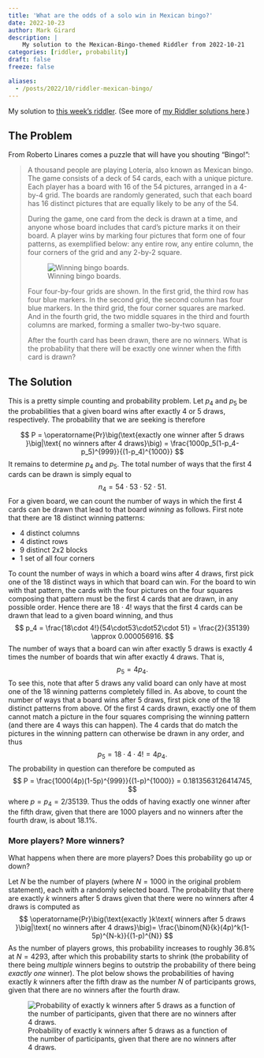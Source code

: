```yaml
---
title: 'What are the odds of a solo win in Mexican bingo?'
date: 2022-10-23
author: Mark Girard
description: |
    My solution to the Mexican-Bingo-themed Riddler from 2022-10-21
categories: [riddler, probability]
draft: false
freeze: false

aliases:
  - /posts/2022/10/riddler-mexican-bingo/
---
```


My solution to [this week's riddler](https://fivethirtyeight.com/features/can-you-make-the-fidget-spinner-go-backwards/). (See more of [my Riddler solutions here](/riddlers).)

## The Problem
From Roberto Linares comes a puzzle that will have you shouting “Bingo!”:

>A thousand people are playing Lotería, also known as Mexican bingo. The game consists of a deck of 54 cards, each with a unique picture. Each player has a board with 16 of the 54 pictures, arranged in a 4-by-4 grid. The boards are randomly generated, such that each board has 16 distinct pictures that are equally likely to be any of the 54.
>
>During the game, one card from the deck is drawn at a time, and anyone whose board includes that card’s picture marks it on their board. A player wins by marking four pictures that form one of four patterns, as exemplified below: any entire row, any entire column, the four corners of the grid and any 2-by-2 square.
>
![Winning bingo boards.](bingo-boards.png)
>
>Four four-by-four grids are shown. In the first grid, the third row has four blue markers. In the second grid, the second column has four blue markers. In the third grid, the four corner squares are marked. And in the fourth grid, the two middle squares in the third and fourth columns are marked, forming a smaller two-by-two square.
>
>After the fourth card has been drawn, there are no winners. What is the probability that there will be exactly one winner when the fifth card is drawn?

## The Solution

This is a pretty simple counting and probability problem. Let $p_4$ and $p_5$ be the probabilities that a given board wins after exactly $4$ or $5$ draws, respectively. The probability that we are seeking is therefore

$$
P = \operatorname{Pr}\big(\text{exactly one winner after 5 draws }\big|\text{ no winners after 4 draws}\big) = \frac{1000p_5(1-p_4-p_5)^{999}}{(1-p_4)^{1000}}
$$
It remains to determine $p_4$ and $p_5$. The total number of ways that the first 4 cards can be drawn is simply equal to
$$
n_4 = 54\cdot53\cdot52\cdot 51.
$$
For a given board, we can count the number of ways in which the first 4 cards can be drawn that lead to that board *winning* as follows. First note that there are 18 distinct winning patterns:

- 4 distinct columns
- 4 distinct rows
- 9 distinct 2x2 blocks
- 1 set of all four corners

To count the number of ways in which a board wins after 4 draws, first pick one of the 18 distinct ways in which that board can win. For the board to win with that pattern, the cards with the four pictures on the four squares composing that pattern must be the first 4 cards that are drawn, in any possible order. Hence there are $18\cdot 4!$ ways that the first 4 cards can be drawn that lead to a given board winning, and thus
$$
p_4 = \frac{18\cdot 4!}{54\cdot53\cdot52\cdot 51} = \frac{2}{35139} \approx 0.000056916.
$$
The number of ways that a board can win after exactly 5 draws is exactly 4 times the number of boards that win after exactly 4 draws. That is,
$$
p_5 = 4p_4.
$$
To see this, note that after 5 draws any valid board can only have at most one of the 18 winning patterns completely filled in. As above, to count the number of ways that a board wins after 5 draws, first pick one of the 18 distinct patterns from above. Of the first 4 cards drawn, exactly one of them cannot match a picture in the four squares comprising the winning pattern (and there are 4 ways this can happen). The 4 cards that do match the pictures in the winning pattern can otherwise be drawn in any order, and thus
$$
p_5 = 18\cdot 4\cdot 4! = 4p_4.
$$
The probability in question can therefore be computed as
$$
P = \frac{1000(4p)(1-5p)^{999}}{(1-p)^{1000}} = 0.1813563126414745,
$$
where $p=p_4 = 2/35139$. Thus the odds of having exactly one winner after the fifth draw, given that there are 1000 players and no winners after the fourth draw, is about 18.1%.

### More players? More winners?

What happens when there are more players? Does this probability go up or down?

Let $N$ be the number of players (where $N=1000$ in the original problem statement), each with a randomly selected board. The probability that there are exactly $k$ winners after 5 draws given that there were no winners after 4 draws is computed as
$$
\operatorname{Pr}\big(\text{exactly }k\text{ winners after 5 draws }\big|\text{ no winners after 4 draws}\big)= \frac{\binom{N}{k}(4p)^k(1-5p)^{N-k}}{(1-p)^{N}}
$$
As the number of players grows, this probability increases to roughly 36.8% at $N=4293$, after which this probability starts to shrink (the probability of there being *multiple* winners begins to outstrip the probability of there being *exactly one* winner). The plot below shows the probabilities of having exactly $k$ winners after the fifth draw as the number $N$ of participants grows, given that there are no winners after the fourth draw.

![Probability of exactly k winners after 5 draws as a function of the number of participants, given that there are no winners after 4 draws.](riddler-mexican-lottery.png)